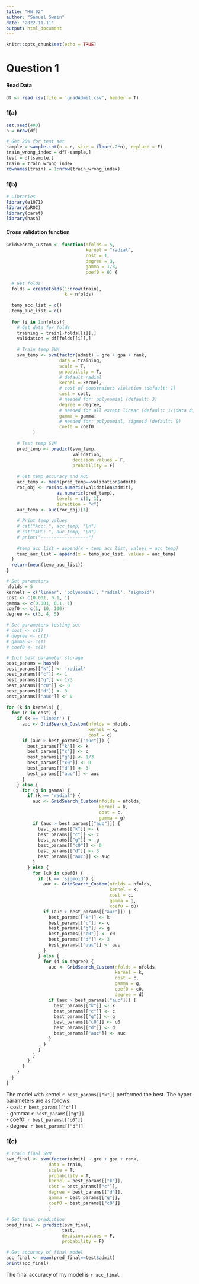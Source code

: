 ```yaml
---
title: "HW 02"
author: "Samuel Swain"
date: "2022-11-11"
output: html_document
---
```


```r
knitr::opts_chunk$set(echo = TRUE)
```

# Question 1

#### Read Data
```r
df <- read.csv(file = 'gradAdmit.csv', header = T)
```

### 1(a)
```r
set.seed(400)
n = nrow(df)

# Get 20% for test set
sample = sample.int(n = n, size = floor(.2*n), replace = F)
train_wrong_index = df[-sample,]
test = df[sample,]
train = train_wrong_index
rownames(train) = 1:nrow(train_wrong_index)
```

### 1(b)
```r
# Libraries
library(e1071)
library(pROC)
library(caret)
library(hash)
```

#### Cross validation function
```r
GridSearch_Custom <- function(nfolds = 5, 
                              kernel = "radial", 
                              cost = 1, 
                              degree = 3, 
                              gamma = 1/3, 
                              coef0 = 0) {
  
  # Get folds
  folds = createFolds(1:nrow(train), 
                      k = nfolds)
  
  temp_acc_list = c()
  temp_auc_list = c()
  
  for (i in 1:nfolds){
    # Get data for folds
    training = train[-folds[[i]],]
    validation = df[folds[[i]],]
    
    # Train temp SVM
    svm_temp <- svm(factor(admit) ~ gre + gpa + rank, 
                    data = training,
                    scale = T,
                    probability = T,
                    # default radial
                    kernel = kernel, 
                    # cost of constraints violation (default: 1)
                    cost = cost, 
                    # needed for: polynomial (default: 3)
                    degree = degree, 
                    # needed for all except linear (default: 1/(data dimension))
                    gamma = gamma, 
                    # needed for: polynomial, sigmoid (default: 0)
                    coef0 = coef0
          )
    
    # Test temp SVM
    pred_temp <- predict(svm_temp, 
                         validation, 
                         decision.values = F, 
                         probability = F)
    
    # Get temp accuracy and AUC
    acc_temp <- mean(pred_temp==validation$admit)
    roc_obj <- roc(as.numeric(validation$admit), 
                   as.numeric(pred_temp), 
                   levels = c(0, 1), 
                   direction = "<")
    auc_temp <- auc(roc_obj)[1]
    
    # Print temp values
    # cat("Acc: ", acc_temp, "\n")
    # cat("AUC: ", auc_temp, "\n")
    # print("------------------")
    
    #temp_acc_list = append(x = temp_acc_list, values = acc_temp)
    temp_auc_list = append(x = temp_auc_list, values = auc_temp)
  }
  return(mean(temp_auc_list))
}
```

```r
# Set parameters
nfolds = 5
kernels = c('linear', 'polynomial', 'radial', 'sigmoid')
cost <- c(0.001, 0.1, 1)
gamma <- c(0.001, 0.1, 1)
coef0 <- c(1, 10, 100)
degree <- c(3, 4, 5)

# Set parameters testing set
# cost <- c(1)
# degree <- c(1)
# gamma <- c(1)
# coef0 <- c(1)

# Init best parameter storage
best_params = hash()
best_params[["k"]] <- 'radial'
best_params[["c"]] <- 1
best_params[["g"]] <- 1/3
best_params[["c0"]] <- 0
best_params[["d"]] <- 3
best_params[["auc"]] <- 0
  
for (k in kernels) {
  for (c in cost) {
    if (k == 'linear') {
      auc <- GridSearch_Custom(nfolds = nfolds, 
                               kernel = k, 
                               cost = c)
      if (auc > best_params[["auc"]]) {
        best_params[["k"]] <- k
        best_params[["c"]] <- c
        best_params[["g"]] <- 1/3
        best_params[["c0"]] <- 0
        best_params[["d"]] <- 3
        best_params[["auc"]] <- auc
      }
    } else {
      for (g in gamma) {
        if (k == 'radial') {
          auc <- GridSearch_Custom(nfolds = nfolds, 
                                   kernel = k, 
                                   cost = c, 
                                   gamma = g)
          if (auc > best_params[["auc"]]) {
            best_params[["k"]] <- k
            best_params[["c"]] <- c
            best_params[["g"]] <- g
            best_params[["c0"]] <- 0
            best_params[["d"]] <- 3
            best_params[["auc"]] <- auc
          }
        } else {
          for (c0 in coef0) {
            if (k == 'sigmoid') {
              auc <- GridSearch_Custom(nfolds = nfolds, 
                                       kernel = k, 
                                       cost = c,
                                       gamma = g,
                                       coef0 = c0)
              if (auc > best_params[["auc"]]) {
                best_params[["k"]] <- k
                best_params[["c"]] <- c
                best_params[["g"]] <- g
                best_params[["c0"]] <- c0
                best_params[["d"]] <- 3
                best_params[["auc"]] <- auc
              }
            } else {
              for (d in degree) {
                auc <- GridSearch_Custom(nfolds = nfolds, 
                                         kernel = k, 
                                         cost = c,
                                         gamma = g,
                                         coef0 = c0,
                                         degree = d)
                if (auc > best_params[["auc"]]) {
                  best_params[["k"]] <- k
                  best_params[["c"]] <- c
                  best_params[["g"]] <- g
                  best_params[["c0"]] <- c0
                  best_params[["d"]] <- d
                  best_params[["auc"]] <- auc
                }
              }
            }
          }
        }
      }
    }
  }
}
```

The model with kernel `r best_params[["k"]]` performed the best. The hyper parameters are as follows:
</br>
- cost: `r best_params[["c"]]`
</br>
- gamma: `r best_params[["g"]]`
</br>
- coef0: `r best_params[["c0"]]`
</br>
- degree: `r best_params[["d"]]`
</br>

### 1(c)
```r


# Train final SVM
svm_final <- svm(factor(admit) ~ gre + gpa + rank, 
                data = train,
                scale = T,
                probability = T,
                kernel = best_params[["k"]],
                cost = best_params[["c"]],
                degree = best_params[["d"]], 
                gamma = best_params[["g"]], 
                coef0 = best_params[["c0"]]
                )

# Get final prediction
pred_final <- predict(svm_final, 
                     test, 
                     decision.values = F, 
                     probability = F)

# Get accuracy of final model
acc_final <- mean(pred_final==test$admit)
print(acc_final)
```

The final accuracy of my model is `r acc_final`